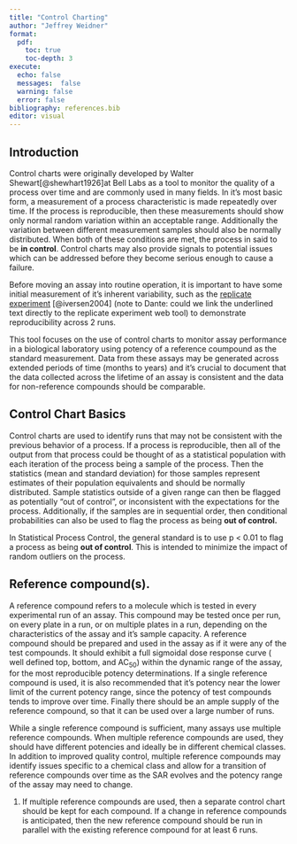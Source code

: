 ```yaml
---
title: "Control Charting"
author: "Jeffrey Weidner"
format: 
  pdf: 
    toc: true
    toc-depth: 3
execute:
  echo: false
  messages:  false
  warning: false
  error: false
bibliography: references.bib
editor: visual
---
```


## Introduction

Control charts were originally developed by Walter Shewart[@shewhart1926]at Bell Labs as a tool to monitor the quality of a process over time and are commonly used in many fields. In it's most basic form, a measurement of a process characteristic is made repeatedly over time. If the process is reproducible, then these measurements should show only normal random variation within an acceptable range. Additionally the variation between different measurement samples should also be normally distributed. When both of these conditions are met, the process in said to be **in control**. Control charts may also provide signals to potential issues which can be addressed before they become serious enough to cause a failure.

Before moving an assay into routine operation, it is important to have some initial measurement of it's inherent variability, such as the [replicate experiment]{.underline} [@iversen2004] (note to Dante: could we link the underlined text directly to the replicate experiment web tool) to demonstrate reproducibility across 2 runs.

This tool focuses on the use of control charts to monitor assay performance in a biological laboratory using potency of a reference coumpound as the standard measurement. Data from these assays may be generated across extended periods of time (months to years) and it's crucial to document that the data collected across the lifetime of an assay is consistent and the data for non-reference compounds should be comparable.

## Control Chart Basics

Control charts are used to identify runs that may not be consistent with the previous behavior of a process. If a process is reproducible, then all of the output from that process could be thought of as a statistical population with each iteration of the process being a sample of the process. Then the statistics (mean and standard deviation) for those samples represent estimates of their population equivalents and should be normally distributed. Sample statistics outside of a given range can then be flagged as potentially "out of control", or inconsistent with the expectations for the process. Additionally, if the samples are in sequential order, then conditional probabilities can also be used to flag the process as being **out of control.**

In Statistical Process Control, the general standard is to use p \< 0.01 to flag a process as being **out of control**. This is intended to minimize the impact of random outliers on the process.

## Reference compound(s).

A reference compound refers to a molecule which is tested in every experimental run of an assay. This compound may be tested once per run, on every plate in a run, or on multiple plates in a run, depending on the characteristics of the assay and it's sample capacity. A reference compound should be prepared and used in the assay as if it were any of the test compounds. It should exhibit a full sigmoidal dose response curve ( well defined top, bottom, and AC~50~) within the dynamic range of the assay, for the most reproducible potency determinations. If a single reference compound is used, it is also recommended that it's potency near the lower limit of the current potency range, since the potency of test compounds tends to improve over time. Finally there should be an ample supply of the reference compound, so that it can be used over a large number of runs.

While a single reference compound is sufficient, many assays use multiple reference compounds. When multiple reference compounds are used, they should have different potencies and ideally be in different chemical classes. In addition to improved quality control, multiple reference compounds may identify issues specific to a chemical class and allow for a transition of reference compounds over time as the SAR evolves and the potency range of the assay may need to change.

1.  If multiple reference compounds are used, then a separate control chart should be kept for each compound. If a change in reference compounds is anticipated, then the new reference compound should be run in parallel with the existing reference compound for at least 6 runs.

## 
